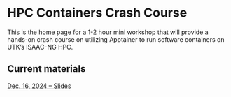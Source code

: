 # HPC Containers Crash Course

This is the home page for a 1-2 hour mini workshop that will provide a hands-on crash course on utilizing Apptainer to run software containers on UTK's ISAAC-NG HPC.

## Current materials

[Dec. 16, 2024 -- Slides](slides/20241216-slides.qmd)
